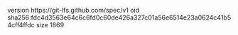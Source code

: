 version https://git-lfs.github.com/spec/v1
oid sha256:fdc4d3563e64c6c6fd0c60de426a327c01a56e6514e23a0624c41b54cff4ffdc
size 1869
